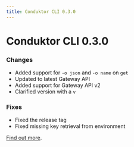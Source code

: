 ```yaml
---
title: Conduktor CLI 0.3.0
---
```


# Conduktor CLI 0.3.0

### Changes
- Added support for `-o json` and `-o name` on `get` 
- Updated to latest Gateway API
- Added support for Gateway API v2 
- Clarified version with a `v`


### Fixes
- Fixed the release tag
- Fixed missing key retrieval from environment

[Find out more](https://github.com/conduktor/ctl/releases/tag/v0.3.0).

